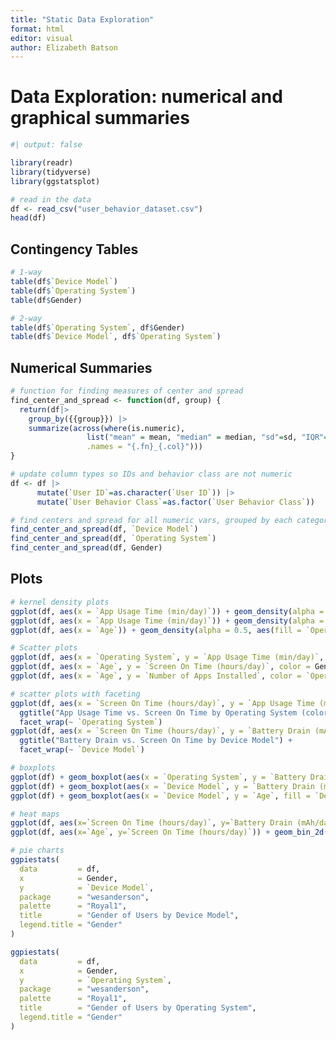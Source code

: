```yaml
---
title: "Static Data Exploration"
format: html
editor: visual
author: Elizabeth Batson
---
```


# Data Exploration: numerical and graphical summaries
```r
#| output: false

library(readr)
library(tidyverse)
library(ggstatsplot)
```

```r
# read in the data
df <- read_csv("user_behavior_dataset.csv")
head(df)
```

## Contingency Tables

```r
# 1-way
table(df$`Device Model`)
table(df$`Operating System`)
table(df$Gender)

# 2-way
table(df$`Operating System`, df$Gender)
table(df$`Device Model`, df$`Operating System`)
```

## Numerical Summaries

```r
# function for finding measures of center and spread
find_center_and_spread <- function(df, group) {
  return(df|>
    group_by({{group}}) |>
    summarize(across(where(is.numeric), 
                 list("mean" = mean, "median" = median, "sd"=sd, "IQR"=IQR), 
                 .names = "{.fn}_{.col}")))
}

# update column types so IDs and behavior class are not numeric
df <- df |>
      mutate(`User ID`=as.character(`User ID`)) |>
      mutate(`User Behavior Class`=as.factor(`User Behavior Class`))

# find centers and spread for all numeric vars, grouped by each categorical var
find_center_and_spread(df, `Device Model`)
find_center_and_spread(df, `Operating System`)
find_center_and_spread(df, Gender)
```

## Plots

```r
# kernel density plots
ggplot(df, aes(x = `App Usage Time (min/day)`)) + geom_density(alpha = 0.5, aes(fill = Gender)) + ggtitle("App Usage Time Distribution By Gender")
ggplot(df, aes(x = `App Usage Time (min/day)`)) + geom_density(alpha = 0.5, aes(fill = `Operating System`)) + ggtitle("App Usage Time Distribution By Operating System")
ggplot(df, aes(x = `Age`)) + geom_density(alpha = 0.5, aes(fill = `Operating System`)) + ggtitle("Age Distribution By Operating System")
```

```r
# Scatter plots
ggplot(df, aes(x = `Operating System`, y = `App Usage Time (min/day)`, color = Gender)) + geom_point(position = "jitter") + ggtitle("App Usage Time vs. Operating System (Color=Gender)")
ggplot(df, aes(x = `Age`, y = `Screen On Time (hours/day)`, color = Gender)) + geom_point(position = "jitter") + ggtitle("Screen On Time vs. Age (Color=Gender)")
ggplot(df, aes(x = `Age`, y = `Number of Apps Installed`, color = `Operating System`)) + geom_point(position = "jitter") + ggtitle("Number of Apps Installed vs. Age (Color=Operating System)")
```


```r
# scatter plots with faceting
ggplot(df, aes(x = `Screen On Time (hours/day)`, y = `App Usage Time (min/day)`, color = Gender)) + geom_point(position = "jitter") + 
  ggtitle("App Usage Time vs. Screen On Time by Operating System (color=Gender)") +
  facet_wrap(~ `Operating System`)
ggplot(df, aes(x = `Screen On Time (hours/day)`, y = `Battery Drain (mAh/day)`)) + geom_point(position = "jitter") + 
  ggtitle("Battery Drain vs. Screen On Time by Device Model") +
  facet_wrap(~ `Device Model`)
```


```r
# boxplots
ggplot(df) + geom_boxplot(aes(x = `Operating System`, y = `Battery Drain (mAh/day)`, fill = `Operating System`)) + ggtitle("Battery Drain vs. Operating System")
ggplot(df) + geom_boxplot(aes(x = `Device Model`, y = `Battery Drain (mAh/day)`, fill = `Device Model`)) + ggtitle("Battery Drain vs. Device Model")
ggplot(df) + geom_boxplot(aes(x = `Device Model`, y = `Age`, fill = `Device Model`)) + ggtitle("Age vs. Device Model")
```


```r
# heat maps
ggplot(df, aes(x=`Screen On Time (hours/day)`, y=`Battery Drain (mAh/day)`)) + geom_bin_2d() + ggtitle("Battery Drain vs. Screen On Time")
ggplot(df, aes(x=`Age`, y=`Screen On Time (hours/day)`)) + geom_bin_2d(binwidth=c(5, 2)) + ggtitle("Screen On Time vs. Age")
```


```r
# pie charts
ggpiestats(
  data         = df,
  x            = Gender,
  y            = `Device Model`,
  package      = "wesanderson",
  palette      = "Royal1",
  title        = "Gender of Users by Device Model",
  legend.title = "Gender"
)

ggpiestats(
  data         = df,
  x            = Gender,
  y            = `Operating System`,
  package      = "wesanderson",
  palette      = "Royal1",
  title        = "Gender of Users by Operating System",
  legend.title = "Gender"
)
```